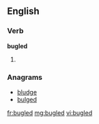 ==English==

===Verb===
'''bugled'''

# {{past of|bugle}}

===Anagrams===
* [[bludge#English|bludge]]
* [[bulged#English|bulged]]

[[fr:bugled]]
[[mg:bugled]]
[[vi:bugled]]